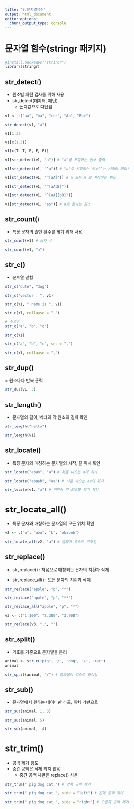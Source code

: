 ```yaml
---
title: "7.문자열함수"
output: html_document
editor_options: 
  chunk_output_type: console
---
```

# 문자열 함수(stringr 패키지)

```r
#install.packages("stringr")
library(stringr)
```

## str_detect()

- 원소별 패턴 검사를 위해 사용
- str_detect(데이터, 패턴)
  - 논리값으로 리턴됨
  
```r
v1 <- c("aa", "ba", "ccb", "Ab", "Bbc")

str_detect(v1, "a")

v1[1:3]

v1[c(1,3)]

v1[c(T, T, F, F, F)]

v1[str_detect(v1, "a")] # "a"를 포함하는 원소 출력
```
  
```r
v1[str_detect(v1, "^a")] # "a"로 시작하는 원소(^는 시작의 의미)

v1[str_detect(v1, "^[aA]")] # a 또는 A 로 시작하는 원소

v1[str_detect(v1, "^[aAbB]")]

v1[str_detect(v1, "^[aA][bB]")]

v1[str_detect(v1, "a$")] # a로 끝나는 원소
```

## str_count()

- 특정 문자의 출현 횟수를 세기 위해 사용

```r
str_count(v1) # 글자 수

str_count(v1, "a")
```

## str_c()

- 문자열 결합

```r
str_c("cute", "dog")

str_c("vector : ", v1)

str_c(v1, " name is ", v1)

str_c(v1, collapse = "-")

# 주의점
str_c("a", "b", "c")

str_c(v1)

str_c("a", "b", "c", sep = ",")

str_c(v1, collapse = ",")
```

## str_dup()

= 원소마다 반복 출력

```r
str_dup(v1, 3)
```

## str_length()

- 문자열의 길이, 벡터의 각 원소의 길이 확인

```r
str_length("hello")

str_length(v1)
```

## str_locate()

- 특정 문자와 매칭하는 문자열의 시작, 끝 위치 확인

```r
str_locate("abab", "a") # 처음 나오는 a의 위치

str_locate("abaab", "aa") # 처음 나오는 aa의 위치

str_locate(v1, "a") # 벡터의 각 원소별 위치 확인
```

# str_locate_all()

- 특정 문자와 매칭하는 문자열의 모든 위치 확인

```r
v2 <- c("a", "aba", "b", "ababab")
 
str_locate_all(v2, "a") # 결과가 리스트 구조임
```

## str_replace()

- str_replace() : 처음으로 매칭되는 문자의 치환과 삭제

- str_replace_all() : 모든 문자의 치환과 삭제

```r
str_replace("apple", "p", "*")

str_replace("apple", "p", "**")

str_replace_all("apple", "p", "*")

v3 <- c("1,100", "2,300", "3,900")

str_replace(v3, ",", "")
```

## str_split()

- 기호를 기준으로 문자열을 분리

```r
animal <- str_c("pig", "/", "dog", "/", "cat")
animal

str_split(animal, "/") # 결과물이 리스트 형식임
```

## str_sub()

- 문자열에서 원하는 데이터만 추출, 위치 기반으로

```r
str_sub(animal, 1, 3)

str_sub(animal, 5)

str_sub(animal, -4)
```

# str_trim()

- 공백 제거 용도
- 중간 공백은 삭제 되지 않음
  - 중간 공백 치환은 replace() 사용
  
```r
str_trim(" pig dog cat ") # 양쪽 공백 제거

str_trim(" pig dog cat ", side = "left") # 왼쪽 공백 제거

str_trim(" pig dog cat ", side = "right") # 오른쪽 공백 제거
```


  
  
  
  
  




















